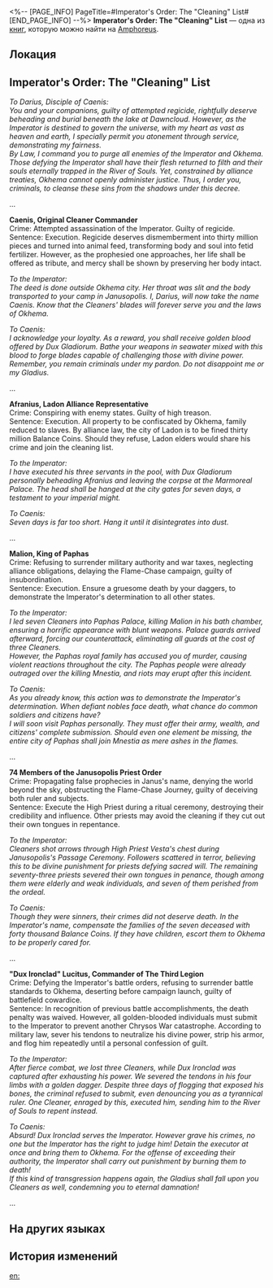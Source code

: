 <%-- [PAGE_INFO]
PageTitle=#Imperator's Order: The "Cleaning" List#
[END_PAGE_INFO] --%>
{{Дополнить}}
{{Книга Инфобокс
|id           = 586
|partIds      = 191925
|Название     = 
|Изображение  = Предмет Книга Амфореус 1.png
|Мир          = Amphoreus
|Томов        = 1
|Автор        = <!--нужно добавить-->
|Описание     = The secret orders given to the Cleaners after their conversion to the Imperator. The assassins repay sins with daggers, painting the Imperator's majesty in blood.
|Том1         = {{tx}}
|Источник1    = {{tx|Отсутствует источник}}
|Персонажи    = Janus; Mnestia
|Фракции      = Okhema
}}
'''Imperator's Order: The "Cleaning" List''' — одна из [[Книги|книг]], которую можно найти на [[Amphoreus]].

==Локация==
{{Отметка карты|<!--название карты-->|<!--id отметки-->}}

==Imperator's Order: The "Cleaning" List==
''To Darius, Disciple of Caenis:''<br />
''You and your companions, guilty of attempted regicide, rightfully deserve beheading and burial beneath the lake at Dawncloud. However, as the Imperator is destined to govern the universe, with my heart as vast as heaven and earth, I specially permit you atonement through service, demonstrating my fairness.''<br />
''By Law, I command you to purge all enemies of the Imperator and Okhema. Those defying the Imperator shall have their flesh returned to filth and their souls eternally trapped in the River of Souls. Yet, constrained by alliance treaties, Okhema cannot openly administer justice. Thus, I order you, criminals, to cleanse these sins from the shadows under this decree.''

...

'''Caenis, Original Cleaner Commander'''<br />
Crime: Attempted assassination of the Imperator. Guilty of regicide.<br />
Sentence: Execution. Regicide deserves dismemberment into thirty million pieces and turned into animal feed, transforming body and soul into fetid fertilizer. However, as the prophesied one approaches, her life shall be offered as tribute, and mercy shall be shown by preserving her body intact.

''To the Imperator:''<br />
''The deed is done outside Okhema city. Her throat was slit and the body transported to your camp in Janusopolis. I, Darius, will now take the name Caenis. Know that the Cleaners' blades will forever serve you and the laws of Okhema.''

''To Caenis:''<br />
''I acknowledge your loyalty. As a reward, you shall receive golden blood offered by Dux Gladiorum. Bathe your weapons in seawater mixed with this blood to forge blades capable of challenging those with divine power. Remember, you remain criminals under my pardon. Do not disappoint me or my Gladius.''

...

'''Afranius, Ladon Alliance Representative'''<br />
Crime: Conspiring with enemy states. Guilty of high treason.<br />
Sentence: Execution. All property to be confiscated by Okhema, family reduced to slaves. By alliance law, the city of Ladon is to be fined thirty million Balance Coins. Should they refuse, Ladon elders would share his crime and join the cleaning list.

''To the Imperator:''<br />
''I have executed his three servants in the pool, with Dux Gladiorum personally beheading Afranius and leaving the corpse at the Marmoreal Palace. The head shall be hanged at the city gates for seven days, a testament to your imperial might.''

''To Caenis:''<br />
''Seven days is far too short. Hang it until it disintegrates into dust.''

...

'''Malion, King of Paphas'''<br />
Crime: Refusing to surrender military authority and war taxes, neglecting alliance obligations, delaying the Flame-Chase campaign, guilty of insubordination.<br />
Sentence: Execution. Ensure a gruesome death by your daggers, to demonstrate the Imperator's determination to all other states.

''To the Imperator:''<br />
''I led seven Cleaners into Paphas Palace, killing Malion in his bath chamber, ensuring a horrific appearance with blunt weapons. Palace guards arrived afterward, forcing our counterattack, eliminating all guards at the cost of three Cleaners.''<br />
''However, the Paphas royal family has accused you of murder, causing violent reactions throughout the city. The Paphas people were already outraged over the killing Mnestia, and riots may erupt after this incident.''

''To Caenis:''<br />
''As you already know, this action was to demonstrate the Imperator's determination. When defiant nobles face death, what chance do common soldiers and citizens have?''<br />
''I will soon visit Paphas personally. They must offer their army, wealth, and citizens' complete submission. Should even one element be missing, the entire city of Paphas shall join Mnestia as mere ashes in the flames.''

...

'''74 Members of the Janusopolis Priest Order'''<br />
Crime: Propagating false prophecies in Janus's name, denying the world beyond the sky, obstructing the Flame-Chase Journey, guilty of deceiving both ruler and subjects.<br />
Sentence: Execute the High Priest during a ritual ceremony, destroying their credibility and influence. Other priests may avoid the cleaning if they cut out their own tongues in repentance.

''To the Imperator:''<br />
''Cleaners shot arrows through High Priest Vesta's chest during Janusopolis's Passage Ceremony. Followers scattered in terror, believing this to be divine punishment for priests defying sacred will. The remaining seventy-three priests severed their own tongues in penance, though among them were elderly and weak individuals, and seven of them perished from the ordeal.''

''To Caenis:''<br />
''Though they were sinners, their crimes did not deserve death. In the Imperator's name, compensate the families of the seven deceased with forty thousand Balance Coins. If they have children, escort them to Okhema to be properly cared for.''

...

'''"Dux Ironclad" Lucitus, Commander of The Third Legion'''<br />
Crime: Defying the Imperator's battle orders, refusing to surrender battle standards to Okhema, deserting before campaign launch, guilty of battlefield cowardice.<br />
Sentence: In recognition of previous battle accomplishments, the death penalty was waived. However, all golden-blooded individuals must submit to the Imperator to prevent another Chrysos War catastrophe. According to military law, sever his tendons to neutralize his divine power, strip his armor, and flog him repeatedly until a personal confession of guilt.

''To the Imperator:''<br />
''After fierce combat, we lost three Cleaners, while Dux Ironclad was captured after exhausting his power. We severed the tendons in his four limbs with a golden dagger. Despite three days of flogging that exposed his bones, the criminal refused to submit, even denouncing you as a tyrannical ruler. One Cleaner, enraged by this, executed him, sending him to the River of Souls to repent instead.''

''To Caenis:''<br />
''Absurd! Dux Ironclad serves the Imperator. However grave his crimes, no one but the Imperator has the right to judge him! Detain the executor at once and bring them to Okhema. For the offense of exceeding their authority, the Imperator shall carry out punishment by burning them to death!''<br />
''If this kind of transgression happens again, the Gladius shall fall upon you Cleaners as well, condemning you to eternal damnation!''

...

==На других языках==
{{На других языках
|en   = Imperator's Order: The "Cleaning" List
|zhs  = 凯撒密令：「清洗」名单
|zht  = 凱撒密令：「清洗」名單
|ja   = カイザーの密令：「粛清」リスト
|ko   = 카이사르의 밀명: 「청소」 명단
|es   = Orden de la emperatriz: lista de purificación
|fr   = Ordre de l'Imperator&nbsp;: Liste de «&nbsp;purge&nbsp;»
|ru   = Тайный указ цезаря: Список на чистку
|th   = คำสั่งลับของจักรพรรดินี - รายชื่อ "ชำระล้าง"
|vi   = Mật Lệnh Của Hoàng Đế: Danh Sách "Thanh Tẩy"
|de   = Befehl der Imperatorin: Die „saubere“ Liste
|id   = Perintah Rahasia Kaisar: Daftar "Pembersihan"
|pt   = Ordem da Imperatriz: A Lista "Higienista"
}}

==История изменений==
{{История изменений|3.5}}

[[en:]]
